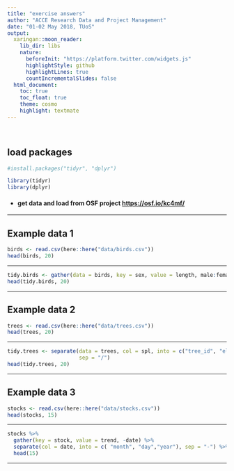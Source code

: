 ```yaml
---
title: "exercise answers"
author: "ACCE Research Data and Project Management"
date: "01-02 May 2018, TUoS"
output: 
  xaringan::moon_reader:
    lib_dir: libs
    nature:
      beforeInit: "https://platform.twitter.com/widgets.js"
      highlightStyle: github
      highlightLines: true
      countIncrementalSlides: false
  html_document:
    toc: true
    toc_float: true
    theme: cosmo
    highlight: textmate
---
```


<br>

## load packages

```r
#install.packages("tidyr", "dplyr")

library(tidyr)
library(dplyr)

```

- #### get data and load from **OSF project** <https://osf.io/kc4mf/>

---

## Example data 1


```r
birds <- read.csv(here::here("data/birds.csv"))
head(birds, 20)

```



---

```r
tidy.birds <- gather(data = birds, key = sex, value = length, male:female)
head(tidy.birds, 20)
```


---

## Example data 2


```r
trees <- read.csv(here::here("data/trees.csv"))
head(trees, 20)

```



---

```r
tidy.trees <- separate(data = trees, col = spl, into = c("tree_id", "elevation"), 
                       sep = "/")
head(tidy.trees, 20)
```

---

## Example data 3 


```r
stocks <- read.csv(here::here("data/stocks.csv"))
head(stocks, 15)

```

---

```r
stocks %>% 
  gather(key = stock, value = trend, -date) %>% 
  separate(col = date, into = c( "month", "day","year"), sep = "-") %>%  
  head(15)
```


---

